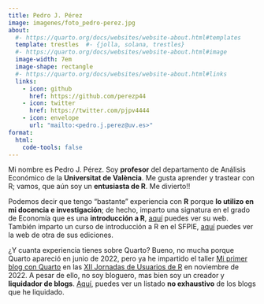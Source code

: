 ```yaml
---
title: Pedro J. Pérez
image: imagenes/foto_pedro-perez.jpg
about:
  #- https://quarto.org/docs/websites/website-about.html#templates
  template: trestles  #- {jolla, solana, trestles}
  #- https://quarto.org/docs/websites/website-about.html#image
  image-width: 7em
  image-shape: rectangle
  #- https://quarto.org/docs/websites/website-about.html#links
  links:
    - icon: github
      href: https://github.com/perezp44
    - icon: twitter
      href: https://twitter.com/pjpv4444
    - icon: envelope
      url: "mailto:<pedro.j.perez@uv.es>"
format:
  html:
    code-tools: false
---
```


Mi nombre es Pedro J. Pérez. Soy **profesor** del departamento de Análisis Económico de la **Universitat de València**. Me gusta aprender y trastear con R; vamos, que aún soy un **entusiasta de R**. Me divierto!!

Podemos decir que tengo "bastante" experiencia con **R** porque **lo utilizo en mi docencia e investigación**; de hecho, imparto una signatura en el grado de Economía que es una **introducción a R**, [aquí](https://perezp44.github.io/intro-ds-22-23-web/){target="_blank"} puedes ver su web. También imparto un curso de introducción a R en el SFPIE, [aquí](https://perezp44.github.io/web.SFPIE.2022/){target="_blank"} puedes ver la web de otra de sus ediciones.



¿Y cuanta experiencia tienes sobre Quarto? Bueno, no mucha porque Quarto apareció en junio de 2022, pero ya he impartido el taller [Mi primer blog con Quarto](https://perezp44.github.io/taller.primer.blog/){target="_blank"} en las [XII Jornadas de Usuarios de R](http://r-es.org/12jr/){target="_blank"} en noviembre de 2022. A pesar de ello, no soy bloguero, mas bien soy un creador y **liquidador de blogs**. [Aquí](slides/zz_sobre-mi.qmd){target="_blank"}, puedes ver un listado **no exhaustivo** de los blogs que he liquidado.

<br>

